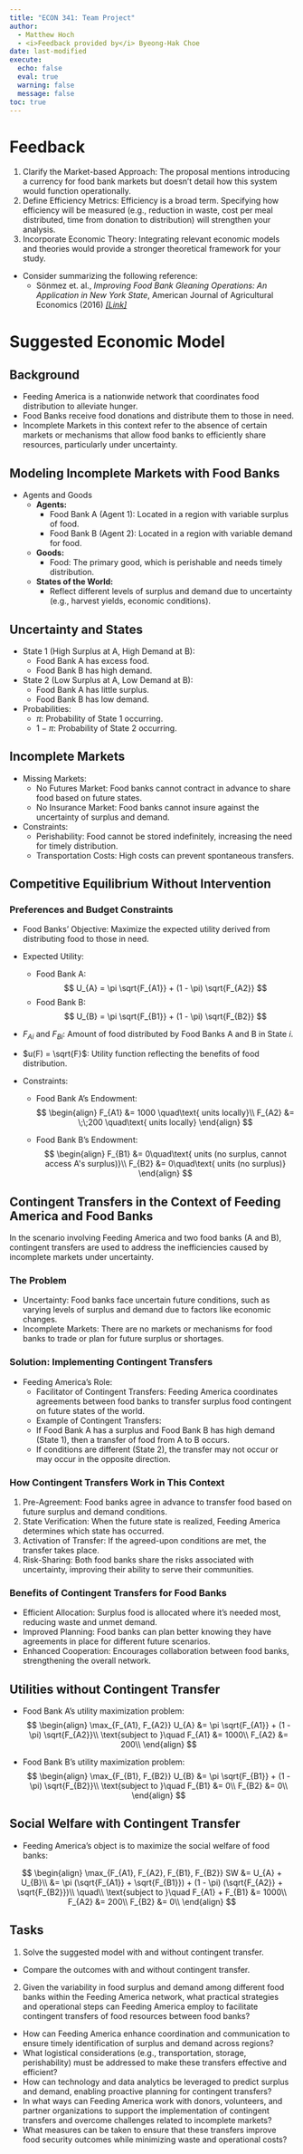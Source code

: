 ```yaml
---
title: "ECON 341: Team Project"
author: 
  - Matthew Hoch
  - <i>Feedback provided by</i> Byeong-Hak Choe
date: last-modified
execute: 
  echo: false
  eval: true
  warning: false
  message: false
toc: true
---
```




# Feedback

1. Clarify the Market-based Approach: The proposal mentions introducing a currency for food bank markets but doesn’t detail how this system would function operationally.
2. Define Efficiency Metrics: Efficiency is a broad term. Specifying how efficiency will be measured (e.g., reduction in waste, cost per meal distributed, time from donation to distribution) will strengthen your analysis.
3. Incorporate Economic Theory: Integrating relevant economic models and theories would provide a stronger theoretical framework for your study.

- Consider summarizing the following reference:
  <!-- - Canice Prendergast, *The Allocation of Food to Food Banks*, Journal of Political Economy (2022) [*[Link]*](https://bcecon.github.io/econ-rw/7-app-prendergast-jpe-2022-food-banks.pdf) -->
  - Sönmez et. al., *Improving Food Bank Gleaning Operations: An Application in New York State*, American Journal of Agricultural Economics (2016) [*[Link]*](https://bcecon.github.io/econ-rw/7-app-snmezEtAl-ajae-2016-food-bank.pdf)
  
  
# Suggested Economic Model

## Background

-	Feeding America is a nationwide network that coordinates food distribution to alleviate hunger.
-	Food Banks receive food donations and distribute them to those in need.
-	Incomplete Markets in this context refer to the absence of certain markets or mechanisms that allow food banks to efficiently share resources, particularly under uncertainty.

## Modeling Incomplete Markets with Food Banks

- Agents and Goods  
  - **Agents:**  
    - Food Bank A (Agent 1): Located in a region with variable surplus of food.  
    - Food Bank B (Agent 2): Located in a region with variable demand for food.  

  - **Goods:**  
    - Food: The primary good, which is perishable and needs timely distribution.  

  - **States of the World:**  
    - Reflect different levels of surplus and demand due to uncertainty (e.g., harvest yields, economic conditions).

## Uncertainty and States
-	State 1 (High Surplus at A, High Demand at B):
	-	Food Bank A has excess food.
	-	Food Bank B has high demand.
-	State 2 (Low Surplus at A, Low Demand at B):
	-	Food Bank A has little surplus.
	-	Food Bank B has low demand.
-	Probabilities:
	-	$\pi$: Probability of State 1 occurring.
	-	$1-\pi$: Probability of State 2 occurring.

## Incomplete Markets
-	Missing Markets:
	-	No Futures Market: Food banks cannot contract in advance to share food based on future states.
	-	No Insurance Market: Food banks cannot insure against the uncertainty of surplus and demand.
-	Constraints:
	-	Perishability: Food cannot be stored indefinitely, increasing the need for timely distribution.
	-	Transportation Costs: High costs can prevent spontaneous transfers.

## Competitive Equilibrium Without Intervention

### Preferences and Budget Constraints
-	Food Banks’ Objective: Maximize the expected utility derived from distributing food to those in need.
-	Expected Utility:
	-	Food Bank A:
$$
U_{A} = \pi \sqrt{F_{A1}} +  (1 - \pi) \sqrt{F_{A2}}
$$
	-	Food Bank B:
$$
U_{B} = \pi \sqrt{F_{B1}} +  (1 - \pi) \sqrt{F_{B2}}
$$

-	$F_{Ai}$ and $F_{Bi}$: Amount of food distributed by Food Banks A and B in State $i$.
-	$u(F) = \sqrt{F}$: Utility function reflecting the benefits of food distribution.

-	Constraints:
	-	Food Bank A’s Endowment:
$$
\begin{align}
F_{A1} &= 1000 \quad\text{ units locally}\\
F_{A2} &= \;\;200 \quad\text{ units locally}
\end{align}
$$

	-	Food Bank B’s Endowment:
$$
\begin{align}
F_{B1} &= 0\quad\text{ units (no surplus, cannot access A's surplus)}\\
F_{B2} &= 0\quad\text{ units (no surplus)}
\end{align}
$$



## Contingent Transfers in the Context of Feeding America and Food Banks

In the scenario involving Feeding America and two food banks (A and B), contingent transfers are used to address the inefficiencies caused by incomplete markets under uncertainty.

### The Problem
-	Uncertainty: Food banks face uncertain future conditions, such as varying levels of surplus and demand due to factors like economic changes.
-	Incomplete Markets: There are no markets or mechanisms for food banks to trade or plan for future surplus or shortages.

### Solution: Implementing Contingent Transfers

- Feeding America’s Role:
	-	Facilitator of Contingent Transfers: Feeding America coordinates agreements between food banks to transfer surplus food contingent on future states of the world.
	-	Example of Contingent Transfers:
	-	If Food Bank A has a surplus and Food Bank B has high demand (State 1), then a transfer of food from A to B occurs.
	-	If conditions are different (State 2), the transfer may not occur or may occur in the opposite direction.

### How Contingent Transfers Work in This Context

1.	Pre-Agreement: Food banks agree in advance to transfer food based on future surplus and demand conditions.
2.	State Verification: When the future state is realized, Feeding America determines which state has occurred.
3.	Activation of Transfer: If the agreed-upon conditions are met, the transfer takes place.
4.	Risk-Sharing: Both food banks share the risks associated with uncertainty, improving their ability to serve their communities.

### Benefits of Contingent Transfers for Food Banks

-	Efficient Allocation: Surplus food is allocated where it’s needed most, reducing waste and unmet demand.
-	Improved Planning: Food banks can plan better knowing they have agreements in place for different future scenarios.
-	Enhanced Cooperation: Encourages collaboration between food banks, strengthening the overall network.

## Utilities without Contingent Transfer

- Food Bank A's utility maximization problem:
$$
\begin{align}
\max_{F_{A1}, F_{A2}} U_{A} &= \pi \sqrt{F_{A1}} +  (1 - \pi) \sqrt{F_{A2}}\\
\text{subject to }\quad F_{A1} &= 1000\\
 F_{A2} &= 200\\
\end{align}
$$


- Food Bank B's utility maximization problem:
$$
\begin{align}
\max_{F_{B1}, F_{B2}} U_{B} &= \pi \sqrt{F_{B1}} +  (1 - \pi) \sqrt{F_{B2}}\\
\text{subject to }\quad F_{B1} &= 0\\
 F_{B2} &= 0\\
\end{align}
$$


## Social Welfare with Contingent Transfer

- Feeding America's object is to maximize the social welfare of food banks:

$$
\begin{align}
\max_{F_{A1}, F_{A2}, F_{B1}, F_{B2}} SW &= U_{A} + U_{B}\\
&= \pi (\sqrt{F_{A1}} + \sqrt{F_{B1}}) +  (1 - \pi) (\sqrt{F_{A2}} + \sqrt{F_{B2}})\\
\quad\\
 \text{subject to }\quad F_{A1} + F_{B1} &= 1000\\
 F_{A2} &= 200\\
 F_{B2} &= 0\\
\end{align}
$$


## Tasks

1. Solve the suggested model with and without contingent transfer.
  -	Compare the outcomes with and without contingent transfer.
  
2. Given the variability in food surplus and demand among different food banks within the Feeding America network, what practical strategies and operational steps can Feeding America employ to facilitate contingent transfers of food resources between food banks?
  -	How can Feeding America enhance coordination and communication to ensure timely identification of surplus and demand across regions?
  -	What logistical considerations (e.g., transportation, storage, perishability) must be addressed to make these transfers effective and efficient?
  -	How can technology and data analytics be leveraged to predict surplus and demand, enabling proactive planning for contingent transfers?
  -	In what ways can Feeding America work with donors, volunteers, and partner organizations to support the implementation of contingent transfers and overcome challenges related to incomplete markets?
  -	What measures can be taken to ensure that these transfers improve food security outcomes while minimizing waste and operational costs?

